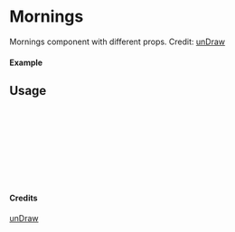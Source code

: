 
<Meta of={Mornings} title="unDraw/Mornings" />

# Mornings

Mornings component with different props.
Credit: [unDraw](https://undraw.co/illustrations)

#### Example

<Canvas of={Mornings.Primary} />

## Usage

```ts
import { Mornings } from "yadl-ui";

const Example = () => {
  return (
      <Mornings />
  );
};

export default Example;
```

#### Credits
[unDraw](https://undraw.co/illustrations)
